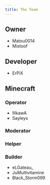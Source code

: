 ```yaml
---
title: The Team
---
```


## Owner 
- Matou0014
- Mistoof

## Developer
- ErPiX

## Minecraft

### Operator 
- IIIkawA
- Sayleys

### Moderator

### Helper 

### Builder
- eLGateau_
- JuMultivitamine
- Black_Storm099